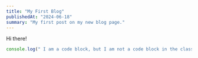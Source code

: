 ---
title: "My First Blog"
publishedAt: "2024-06-18"
summary: "My first post on my new blog page."
---

Hi there!

```jsx
console.log(" I am a code block, but I am not a code block in the classical sense or am I? Answer is I am the code block that is not a code block in the classical sense.");
```
